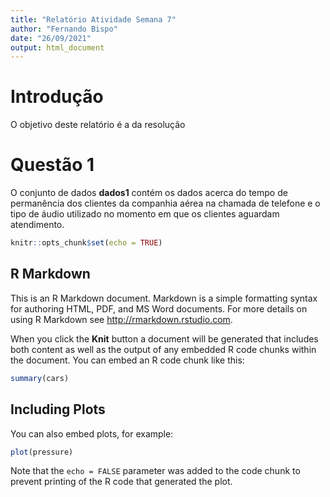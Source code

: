 ```yaml
---
title: "Relatório Atividade Semana 7"
author: "Fernando Bispo"
date: "26/09/2021"
output: html_document
---
```


# Introdução
O objetivo deste relatório é a da resolução

# Questão 1
O conjunto de dados **dados1** contém os dados acerca do tempo de permanência dos clientes da companhia aérea na chamada de telefone e o tipo de áudio utilizado no momento em que os clientes aguardam atendimento.


```r
knitr::opts_chunk$set(echo = TRUE)
```

## R Markdown

This is an R Markdown document. Markdown is a simple formatting syntax for authoring HTML, PDF, and MS Word documents. For more details on using R Markdown see <http://rmarkdown.rstudio.com>.

When you click the **Knit** button a document will be generated that includes both content as well as the output of any embedded R code chunks within the document. You can embed an R code chunk like this:

```r
summary(cars)
```

## Including Plots

You can also embed plots, for example:

```r
plot(pressure)
```

Note that the `echo = FALSE` parameter was added to the code chunk to prevent printing of the R code that generated the plot.
